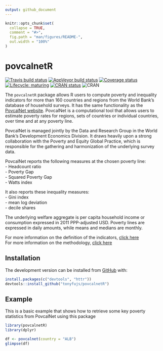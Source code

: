 ```yaml
---
output: github_document
---
```


<!-- README.md is generated from README.Rmd. Please edit that file -->

```r
knitr::opts_chunk$set(
  collapse = TRUE,
  comment = "#>",
  fig.path = "man/figures/README-",
  out.width = "100%"
)
```
# povcalnetR

<!-- badges: start -->
[![Travis build status](https://travis-ci.org/worldbank/povcalnetR.svg?branch=master)](https://travis-ci.org/worldbank/povcalnetR)
[![AppVeyor build status](https://ci.appveyor.com/api/projects/status/github/worldbank/povcalnetR?branch=master&svg=true)](https://ci.appveyor.com/project/worldbank/povcalnetR)
[![Coverage status](https://codecov.io/gh/worldbank/dkanr/branch/master/graph/badge.svg)](https://codecov.io/github/worldbank/dkanr?branch=master)
[![Lifecycle: maturing](https://img.shields.io/badge/lifecycle-maturing-blue.svg)](https://www.tidyverse.org/lifecycle/#maturing)
[![CRAN status](https://www.r-pkg.org/badges/version/povcalnetR)](https://cran.r-project.org/package=povcalnetR)
![CRAN](http://cranlogs.r-pkg.org/badges/povcalnetR?color=brightgreen)

<!-- badges: end -->

The `povcalnetR` package allows R users to compute poverty and inequality indicators for more than 160 countries and regions from the World Bank's database of household surveys. It has the same functionality as the [PovcalNet website](http://iresearch.worldbank.org/PovcalNet/home.aspx). PovcalNet is a computational tool that allows users to estimate poverty rates for regions, sets of countries or individual countries, over time and at any poverty line.

PovcalNet is managed jointly by the Data and Research Group in the World Bank's Development Economics Division. It draws heavily upon a strong collaboration with the Poverty and Equity Global Practice, which is responsible for the gathering and harmonization of the underlying survey data.

PovcalNet reports the following measures at the chosen poverty line:  
- Headcount ratio  
- Poverty Gap  
- Squared Poverty Gap  
- Watts index  
  
It also reports these inequality measures:  
- Gini index  
- mean log deviation  
- decile shares  

The underlying welfare aggregate is per capita household income or consumption expressed in 2011 PPP-adjusted USD. Poverty lines are expressed in daily amounts, while means and medians are monthly.  

For more information on the definition of the indicators,  [click here](http://iresearch.worldbank.org/PovcalNet/Docs/dictionary.html)  
For more information on the methodology, [click here](http://iresearch.worldbank.org/PovcalNet/methodology.aspx)


## Installation

The development version can be installed from [GitHub](https://github.com/) with:

``` r
install.packages(c("devtools", "httr"))
devtools::install_github("tonyfujs/povcalnetR")
```
## Example

This is a basic example that shows how to retrieve some key poverty statistics
from PovcalNet using this package

```r
library(povcalnetR)
library(dplyr)

df <- povcalnet(country = "ALB")
glimpse(df)
```

